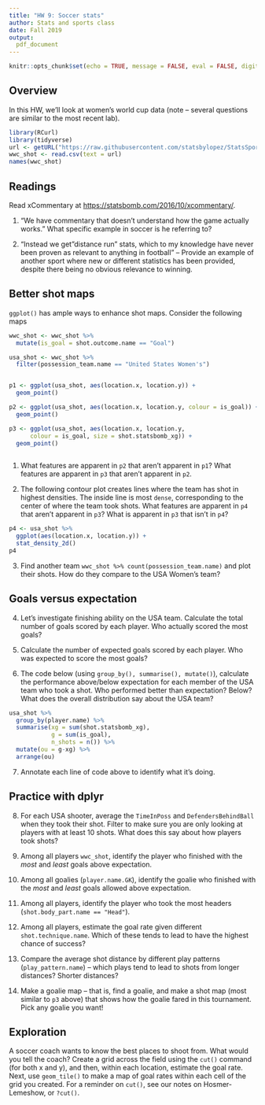 ---
title: "HW 9: Soccer stats"
author: Stats and sports class
date: Fall 2019
output: 
  pdf_document
---


```{r setup, include=FALSE}
knitr::opts_chunk$set(echo = TRUE, message = FALSE, eval = FALSE, digits = 3, warning = FALSE)
```


## Overview

In this HW, we'll look at women's world cup data (note -- several questions are similar to the most recent lab).

```{r, eval = FALSE}
library(RCurl)
library(tidyverse)
url <- getURL("https://raw.githubusercontent.com/statsbylopez/StatsSports/master/Data/sb_shot_data.csv")
wwc_shot <- read.csv(text = url)
names(wwc_shot)
```

## Readings

Read xCommentary at [https://statsbomb.com/2016/10/xcommentary/](https://statsbomb.com/2016/10/xcommentary/). 

1. "We have commentary that doesn't understand how the game actually works." What specific example in soccer is he referring to?

2. "Instead we get "distance run" stats, which to my knowledge have never been proven as relevant to anything in football" -- Provide an example of another sport where new or different statistics has been provided, despite there being no obvious relevance to winning.

## Better shot maps

`ggplot()` has ample ways to enhance shot maps. Consider the following maps

```{r, eval = FALSE}
wwc_shot <- wwc_shot %>% 
  mutate(is_goal = shot.outcome.name == "Goal")

usa_shot <- wwc_shot %>% 
  filter(possession_team.name == "United States Women's")


p1 <- ggplot(usa_shot, aes(location.x, location.y)) + 
  geom_point() 

p2 <- ggplot(usa_shot, aes(location.x, location.y, colour = is_goal)) + 
  geom_point() 

p3 <- ggplot(usa_shot, aes(location.x, location.y, 
      colour = is_goal, size = shot.statsbomb_xg)) + 
  geom_point() 
  
```

1. What features are apparent in `p2` that aren't apparent in `p1`?  What features are apparent in `p3` that aren't apparent in `p2`.

2. The following contour plot creates lines where the team has shot in highest densities. The inside line is most `dense`, corresponding to the center of where the team took shots. What features are apparent in `p4` that aren't apparent in `p3`? What is apparent in `p3` that isn't in `p4`?

```{r, eval = FALSE}
p4 <- usa_shot %>% 
  ggplot(aes(location.x, location.y)) + 
  stat_density_2d()
p4
```


3. Find another team `wwc_shot %>% count(possession_team.name)` and plot their shots. How do they compare to the USA Women's team?

## Goals versus expectation

4. Let's investigate finishing ability on the USA team. Calculate the total number of goals scored by each player. Who actually scored the most goals?

5. Calculate the number of expected goals scored by each player. Who was expected to score the most goals?

6. The code below (using `group_by(), summarise(), mutate()`), calculate the performance above/below expectation for each member of the USA team who took a shot. Who performed better than expectation? Below?  What does the overall distribution say about the USA team?

```{r, eval = FALSE}
usa_shot %>% 
  group_by(player.name) %>% 
  summarise(xg = sum(shot.statsbomb_xg), 
            g = sum(is_goal), 
            n_shots = n()) %>% 
  mutate(ou = g-xg) %>% 
  arrange(ou)
```

7. Annotate each line of code above to identify what it's doing. 

## Practice with dplyr

8. For each USA shooter, average the `TimeInPoss` and `DefendersBehindBall` when they took their shot. Filter to make sure you are only looking at players with at least 10 shots. What does this say about how players took shots?

9. Among all players `wwc_shot`, identify the player who finished with the *most* and *least* goals above expectation.

10. Among all goalies (`player.name.GK`), identify the goalie who finished with the *most* and *least* goals allowed above expectation. 

11. Among all players, identify the player who took the most headers (`shot.body_part.name == "Head"`).

12. Among all players, estimate the goal rate given different `shot.technique.name`. Which of these tends to lead to have the highest chance of success?

13. Compare the average shot distance by different play patterns (`play_pattern.name`) -- which plays tend to lead to shots from longer distances? Shorter distances?

14. Make a goalie map -- that is, find a goalie, and make a shot map (most similar to `p3` above) that shows how the goalie fared in this tournament. Pick any goalie you want!

## Exploration

A soccer coach wants to know the best places to shoot from. What would you tell the coach?  Create a grid across the field using the `cut()` command (for both x and y), and then, within each location, estimate the goal rate. Next, use `geom_tile()` to make a map of goal rates within each cell of the grid you created. For a reminder on `cut()`, see our notes on Hosmer-Lemeshow, or `?cut()`.




